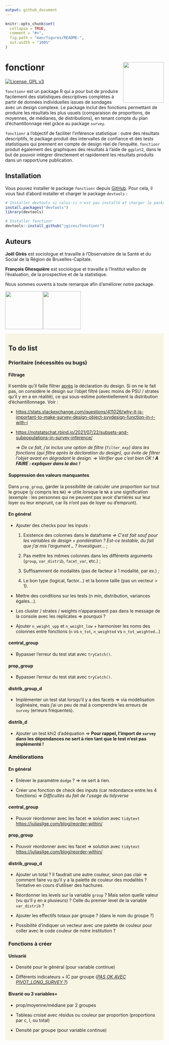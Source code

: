 ```yaml
---
output: github_document
---
```


<!-- README.md is generated from README.Rmd. Please edit that file -->

```r
knitr::opts_chunk$set(
  collapse = TRUE,
  comment = "#>",
  fig.path = "man/figures/README-",
  out.width = "100%"
)
```

# fonctionr <img src="man/figures/fonctionr_logo.png" align="right" width="129"/>

<!-- badges: start -->

[![License: GPL v3](https://img.shields.io/badge/License-GPLv3-blue.svg)](https://www.gnu.org/licenses/gpl-3.0)

<!-- badges: end -->

`fonctionr` est un package R qui a pour but de produire facilement des statistiques descriptives complètes à partir de données individuelles issues de sondages avec un design complexe. Le package inclut des fonctions permettant de produire les résultats les plus usuels (comparaison de proportions, de moyennes, de médianes, de distributions), en tenant compte du plan d'échantillonnage réel grâce au package `survey`.

`fonctionr` a l'objectif de faciliter l'inférence statistique : outre des résultats descriptifs, le package produit des intervalles de confiance et des tests statistiques qui prennent en compte de design réel de l'enquête. `fonctionr` produit également des graphiques des résultats à l'aide de `ggplot2`, dans le but de pouvoir intégrer directement et rapidement les résultats produits dans un rapport/une publication.

## Installation

Vous pouvez installer le package `fonctionr` depuis [GitHub](https://github.com/). Pour cela, il vous faut d'abord installer et charger le package `devtools` :

```r
# Installer devtools si celui-ci n'est pas installé et charger le package
install.packages("devtools")
library(devtools)

# Installer fonctionr
devtools::install_github("jgires/fonctionr")
```

## Auteurs

**Joël Girès** est sociologue et travaille à l'Observatoire de la Santé et du Social de la Région de Bruxelles-Capitale.

**François Ghesquière** est sociologue et travaille à l'Institut wallon de l'évaluation, de la prospective et de la statistique.

Nous sommes ouverts à toute remarque afin d'améliorer notre package.

[<img src="man/figures/logo_observatoire_sante_social.png" align="center" height="120/"/>](https://www.ccc-ggc.brussels/fr/observatbru/accueil)[<img src="man/figures/logo_iweps.png" align="center" height="120/"/>](https://www.iweps.be)

::: {style="border:1px; background-color:#f8f5e4; padding: 5px 10px 10px 10px; margin-bottom: 10px"}
## To do list

### Prioritaire (nécessités ou bugs)

#### Filtrage

Il semble qu'il faille filtrer [après]{.underline} la déclaration du design. Si on ne le fait pas, on considère le design sur l'objet filtré (avec moins de PSU / strates qu'il y en a en réalité), ce qui sous-estime potentiellement la distribution d'échantillonnage. Voir :

-   <https://stats.stackexchange.com/questions/411026/why-it-is-important-to-make-survey-design-object-svydesign-function-in-r-with-i>

-   <https://notstatschat.rbind.io/2021/07/22/subsets-and-subpopulations-in-survey-inference/>

    *=\> De ce fait, j'ai inclus une option de filtre (`filter_exp`) dans les fonctions (qui filtre après la déclaration du design), qui évite de filtrer l'objet avant en dégradant le design. =\> Vérifier que c'est bien OK ! **A FAIRE : expliquer dans la doc !***

#### Suppression des valeurs manquantes

Dans `prop_group`, garder la possibilité de calculer une proportion sur tout le groupe (y compris les `NA`) =\> utile lorsque le `NA` a une signification (exemple : les personnes qui ne peuvent pas avoir d'arriérés sur leur loyer ou leur emprunt, car ils n'ont pas de loyer ou d'emprunt).

#### En général

-   Ajouter des checks pour les inputs :

    1.  Existence des colonnes dans le dataframe *=\> C'est fait sauf pour les variables de design + pondération ? Est-ce testable, du fait que j'ai mis l'argument `…` ? Investiguer...* ;

    2.  Pas mettre les mêmes colonnes dans les différents arguments (`group`, `var_distrib`, `facet_var`, etc.) ;

    3.  Suffisamment de modalités (pas de facteur à 1 modalité, par ex.) ;

    4.  Le bon type (logical, factor...) et la bonne taille (pas un vecteur \> 1).

-   Mettre des conditions sur les tests (n min, distribution, variances égales...).

-   Les cluster / strates / weights n'apparaissent pas dans le message de la console avec les replicates =\> pourquoi ?

-   Ajouter `n_weight_upp` et `n_weight_low` + harmoniser les noms des colonnes entre fonctions (`n` vs `n_tot`, `n_weighted` vs `n_tot_weighted`...)

#### central_group

-   Bypasser l'erreur du test stat avec `tryCatch()`.

#### prop_group

-   Bypasser l'erreur du test stat avec `tryCatch()`.

#### distrib_group_d

-   Implémenter un test stat lorsqu'il y a des facets =\> via modélisation loglinéaire, mais j'ai un peu de mal à comprendre les erreurs de `survey` (erreurs fréquentes).

#### distrib_d

-   Ajouter un test khi2 d'adéquation =\> **Pour rappel, l'import de `survey` dans les dépendances ne sert à rien tant que le test n'est pas implémenté !**

### Améliorations

#### En général

-   Enlever le paramètre `dodge` ? =\> ne sert à rien.

-   Créer une fonction de check des inputs (car redondance entre les 4 fonctions) *=\> Difficultés du fait de l'usage du tidyverse*

#### central_group

-   Pouvoir réordonner avec les facet =\> solution avec `tidytext` <https://juliasilge.com/blog/reorder-within/>

#### prop_group

-   Pouvoir réordonner avec les facet =\> solution avec `tidytext` <https://juliasilge.com/blog/reorder-within/>

#### distrib_group_d

-   Ajouter un total ? Il faudrait une autre couleur, sinon pas clair =\> comment faire vu qu'il y a la palette de couleur des modalités ? Tentative en cours d'utiliser des hachures.

-   Réordonner les levels sur la variable `group` ? Mais selon quelle valeur (vu qu'il y en a plusieurs) ? Celle du premier level de la variable `var_distrib` ?

-   Ajouter les effectifs totaux par groupe ? (dans le nom du groupe ?)

-   Possibilité d'indiquer un vecteur avec une palette de couleur pour coller avec le code couleur de notre institution ?

### Fonctions à créer

#### Univarié

-   Densité pour le général (pour variable continue)

-   Différents indicateurs + IC par groupe ([*PAS OK AVEC PIVOT_LONG_SURVEY ?*]{.underline})

#### Bivarié ou 3 variables+

-   prop/moyenne/médiane par 2 groupes

-   Tableau croisé avec résidus ou couleur par proportion (proportions par c, l, ou total)

-   Densité par groupe (pour variable continue)
:::
